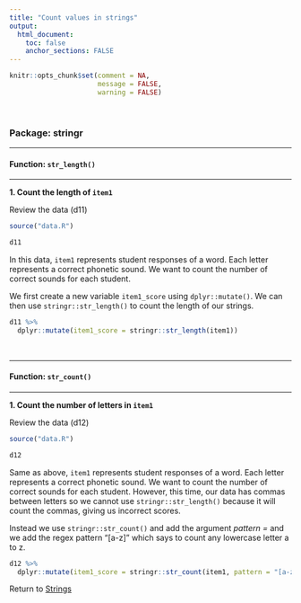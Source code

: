 ```yaml
---
title: "Count values in strings"
output: 
  html_document:
    toc: false
    anchor_sections: FALSE
---
```


```r
knitr::opts_chunk$set(comment = NA,
                      message = FALSE,
                      warning = FALSE)
```

<br>

### Package: stringr

---

#### Function: `str_length()`

---

**1\. Count the length of `item1`**

Review the data (d11)

```r

source("data.R")

d11

```

In this data, `item1` represents student responses of a word. Each letter represents a correct phonetic sound. We want to count the number of correct sounds for each student.

We first create a new variable `item1_score` using `dplyr::mutate()`. We can then use `stringr::str_length()` to count the length of our strings.

```r

d11 %>%
  dplyr::mutate(item1_score = stringr::str_length(item1))

```

<br>

---

#### Function: `str_count()`

---

**1\. Count the number of letters in `item1`**

Review the data (d12)

```r

source("data.R")

d12

```

Same as above, `item1` represents student responses of a word. Each letter represents a correct phonetic sound. We want to count the number of correct sounds for each student. However, this time, our data has commas between letters so we cannot use `stringr::str_length()` because it will count the commas, giving us incorrect scores.

Instead we use `stringr::str_count()` and add the argument *pattern =* and we add the regex pattern "[a-z]" which says to count any lowercase letter a to z.

```r

d12 %>%
  dplyr::mutate(item1_score = stringr::str_count(item1, pattern = "[a-z]"))

```



Return to [Strings](https://github.com/Cghlewis/data-wrangling-functions/wiki/Strings)

